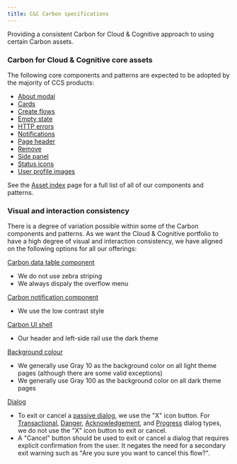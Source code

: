 ```yaml
---
title: C&C Carbon specifications
---
```


<PageDescription>

Providing a consistent Carbon for Cloud &amp; Cognitive approach to using certain Carbon assets.

</PageDescription>

### Carbon for Cloud & Cognitive core assets

The following core components and patterns are expected to be adopted by the majority of CCS products: 

- [About modal](https://pages.github.ibm.com/cdai-design/pal/patterns/about-modal/usage)
- [Cards](https://pages.github.ibm.com/cdai-design/pal/components/card/overview)
- [Create flows](https://www.carbondesignsystem.com/community/patterns/create-flows/)
- [Empty state](https://pages.github.ibm.com/cdai-design/pal/patterns/empty-state/usage)
- [HTTP errors](https://pages.github.ibm.com/cdai-design/pal/patterns/http-errors/usage)
- [Notifications](https://pages.github.ibm.com/cdai-design/pal/patterns/notifications)
- [Page header](https://pages.github.ibm.com/cdai-design/pal/components/page-header/usage)
- [Remove](https://www.carbondesignsystem.com/community/patterns/remove-pattern/)
- [Side panel](https://pages.github.ibm.com/cdai-design/pal/components/side-panel/usage)
- [Status icons](https://pages.github.ibm.com/cdai-design/pal/patterns/status-icons)
- [User profile images](https://pages.github.ibm.com/cdai-design/pal/patterns/user-profile-images)

See the [Asset index](asset-index) page for a full list of all of our components and patterns.


### Visual and interaction consistency

There is a degree of variation possible within some of the Carbon components and patterns. As we want 
the Cloud &amp; Cognitive portfolio to have a high degree of visual and interaction consistency, we have aligned 
on the following options for all our offerings:

[Carbon data table component](https://www.carbondesignsystem.com/components/data-table/usage/)
<ul style="margin-top: 0">
  <li>We do not use zebra striping</li>
  <li>We always dispaly the overflow menu</li>
</ul>

[Carbon notification component](https://www.carbondesignsystem.com/components/notification/style/)
<ul style="margin-top: 0">
  <li>We use the low contrast style</li>
</ul>

[Carbon UI shell](https://www.carbondesignsystem.com/components/UI-shell-header/usage)
<ul style="margin-top: 0">
  <li>Our header and left-side rail use the dark theme</li>
</ul>

[Background colour](https://www.carbondesignsystem.com/guidelines/color/usage/)
<ul style="margin-top: 0">
  <li>We generally use Gray 10 as the background color on all light theme pages (although there are some valid exceptions)</li>
  <li>We generally use Gray 100 as the background color on all dark theme pages</li>
</ul>

[Dialog](https://www.carbondesignsystem.com/patterns/dialog-pattern)
<ul style="margin-top: 0">
  <li>To exit or cancel a <a href="https://www.carbondesignsystem.com/components/modal/usage#passive-modal">passive dialog</a>, we use the "X" icon button. For <a href="https://www.carbondesignsystem.com/components/modal/usage#transactional-modal">Transactional</a>, <a href="https://www.carbondesignsystem.com/components/modal/usage#danger-modal">Danger</a>, <a href="https://www.carbondesignsystem.com/components/modal/usage#acknowledgment-modal">Acknowledgement</a>, and <a href="https://www.carbondesignsystem.com/components/modal/usage#progress-modal">Progress</a> dialog types, we do not use the "X" icon button to exit or cancel.</li>
  <li>A "Cancel" button should be used to exit or cancel a dialog that requires explicit confirmation from the user. It negates the need for a secondary exit warning such as "Are you sure you want to cancel this flow?".</li>
</ul>
